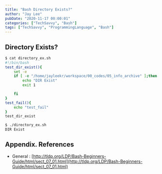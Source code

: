 ```yaml
---
title: "Bash Directory Exists?"
author: "Jay Lee"
pubDate: "2020-11-17 00:00:01"
categories: ["TechSavvy", "Bash"]
tags: ["TechSavvy", "ProgrammingLanguage", "Bash"]
---
```



## Directory Exists?

``` sh
$ cat directory_ex.sh 
#!/bin/bash
test_dir_exist(){
    set -e 
    if [ -e "/home/jayleekr/workspace/00_codes/05_info_archive" ];then
        echo "DIR Exist"
        exit 1

    fi
}
test_fail(){
    echo "test_fail"
}
test_dir_exist
```

``` sh
$ ./directory_ex.sh
DIR Exist
```

## Appendix. References

- General : [http://tldp.org/LDP/Bash-Beginners-Guide/html/sect_07_01.html](http://tldp.org/LDP/Bash-Beginners-Guide/html/sect_07_01.html)

